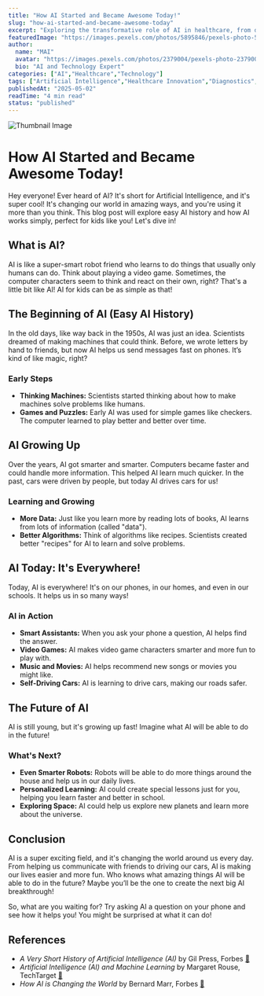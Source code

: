 ```yaml
---
title: "How AI Started and Became Awesome Today!"
slug: "how-ai-started-and-became-awesome-today"
excerpt: "Exploring the transformative role of AI in healthcare, from diagnostics to drug discovery."
featuredImage: "https://images.pexels.com/photos/5895846/pexels-photo-5895846.jpeg?auto=compress&cs=tinysrgb&w=1260&h=750&dpr=1"
author:
  name: "MAI"
  avatar: "https://images.pexels.com/photos/2379004/pexels-photo-2379004.jpeg?auto=compress&cs=tinysrgb&w=1260&h=750&dpr=1"
  bio: "AI and Technology Expert"
categories: ["AI","Healthcare","Technology"]
tags: ["Artificial Intelligence","Healthcare Innovation","Diagnostics","Drug Discovery"]
publishedAt: "2025-05-02"
readTime: "4 min read"
status: "published"
---
```

![Thumbnail Image](https://images.pexels.com/photos/5895846/pexels-photo-5895846.jpeg?auto=compress&cs=tinysrgb&w=1260&h=750&dpr=1 "AI in Healthcare")

# How AI Started and Became Awesome Today!

Hey everyone! Ever heard of AI? It's short for Artificial Intelligence, and it's super cool!  It's changing our world in amazing ways, and you're using it more than you think. This blog post will explore easy AI history and how AI works simply, perfect for kids like you! Let's dive in!

## What is AI?

AI is like a super-smart robot friend who learns to do things that usually only humans can do.  Think about playing a video game.  Sometimes, the computer characters seem to think and react on their own, right? That's a little bit like AI! AI for kids can be as simple as that!


## The Beginning of AI (Easy AI History)

In the old days, like way back in the 1950s, AI was just an idea.  Scientists dreamed of making machines that could think.  Before, we wrote letters by hand to friends, but now AI helps us send messages fast on phones. It’s kind of like magic, right?

### Early Steps

*   **Thinking Machines:**  Scientists started thinking about how to make machines solve problems like humans.
*   **Games and Puzzles:**  Early AI was used for simple games like checkers.  The computer learned to play better and better over time.

## AI Growing Up

Over the years, AI got smarter and smarter.  Computers became faster and could handle more information.  This helped AI learn much quicker. In the past, cars were driven by people, but today AI drives cars for us!

### Learning and Growing

*   **More Data:**  Just like you learn more by reading lots of books, AI learns from lots of information (called "data").
*   **Better Algorithms:** Think of algorithms like recipes. Scientists created better "recipes" for AI to learn and solve problems.

## AI Today: It's Everywhere!

Today, AI is everywhere! It's on our phones, in our homes, and even in our schools.  It helps us in so many ways!

### AI in Action

*   **Smart Assistants:** When you ask your phone a question, AI helps find the answer.
*   **Video Games:**  AI makes video game characters smarter and more fun to play with.
*   **Music and Movies:** AI helps recommend new songs or movies you might like.
*   **Self-Driving Cars:**  AI is learning to drive cars, making our roads safer.


## The Future of AI

AI is still young, but it's growing up fast!  Imagine what AI will be able to do in the future!

### What's Next?

*   **Even Smarter Robots:** Robots will be able to do more things around the house and help us in our daily lives.
*   **Personalized Learning:** AI could create special lessons just for you, helping you learn faster and better in school.
*   **Exploring Space:** AI could help us explore new planets and learn more about the universe.

## Conclusion

AI is a super exciting field, and it's changing the world around us every day.  From helping us communicate with friends to driving our cars, AI is making our lives easier and more fun.  Who knows what amazing things AI will be able to do in the future? Maybe you’ll be the one to create the next big AI breakthrough!

So, what are you waiting for?  Try asking AI a question on your phone and see how it helps you!  You might be surprised at what it can do!


## References

- *A Very Short History of Artificial Intelligence (AI)* by Gil Press, Forbes [🔗](https://www.forbes.com/sites/gilpress/2016/12/30/a-very-short-history-of-artificial-intelligence-ai/?sh=36e9564f6fba)
- *Artificial Intelligence (AI) and Machine Learning* by Margaret Rouse, TechTarget [🔗](https://www.techtarget.com/searchenterpriseai/definition/AI-Artificial-Intelligence)
- *How AI is Changing the World* by Bernard Marr, Forbes [🔗](https://www.forbes.com/sites/bernardmarr/2022/12/05/how-ai-is-changing-the-world-7-amazing-real-world-examples-of-artificial-intelligence-in-action/?sh=3a6d8c68112c)
